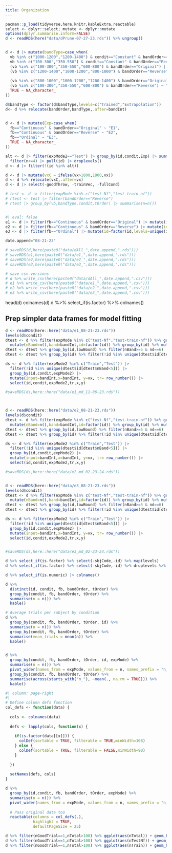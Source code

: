 ```yaml
---
title: Organization
---
```


```r

pacman::p_load(tidyverse,here,knitr,kableExtra,reactable)
select <- dplyr::select; mutate <- dplyr::mutate 
options(dplyr.summarise.inform=FALSE)
d <- readRDS(here("data/dPrune-07-27-23.rds")) %>% ungroup()


d <- d |> mutate(bandType=case_when(
  vb %in% c("1000-1200","1200-1400") & condit=="Constant" & bandOrder=="Original" ~ "Extrapolation",
  vb %in% c("100-300","350-550") & condit=="Constant" & bandOrder=="Reverse" ~ "Extrapolation",
  (vb %in% c("100-300","350-550","600-800") & bandOrder=="Original") |
  (vb %in% c("1200-1400","1000-1200","800-1000") & bandOrder=="Reverse") ~ "Extrapolation",
  
  (vb %in% c("800-1000","1000-1200","1200-1400") & bandOrder=="Original") |
  (vb %in% c("100-300","350-550","600-800") & bandOrder=="Reverse") ~ "Trained",
  TRUE ~ NA_character_
))

d$bandType <- factor(d$bandType,levels=c("Trained","Extrapolation"))
d<- d %>% relocate(bandOrder,bandType,.after=bandInt)


d <- d |> mutate(Exp=case_when(
  fb=="Continuous" & bandOrder=="Original" ~ "E1",
  fb=="Continuous" & bandOrder=="Reverse" ~ "E2",
  fb=="Ordinal" ~ "E3",
  TRUE ~ NA_character_
))

alt <- d |> filter(expMode2=="Test") |> group_by(id,condit,Exp) |> summarise(n=n_distinct(bandInt)) |> 
  filter(n<=4) |> pull(id) |> droplevels()
d <- d |> filter(!(id %in% alt))

d <- d |> mutate(vxC = ifelse(vx>1800,1800,vx))
d <- d %>% relocate(vxC,.after=vx)
d <- d |> select(-goodThrow, -trainVec, -fullCond)

# test <- d |> filter(expMode %in% c("test-Nf","test-train-nf"))
# rtest <- test |> filter(bandOrder=="Reverse")
# rtest |> group_by(vb,bandType,condit,tOrder) |> summarise(n=n()) 



```

```r
#| eval: false
e1 <- d |> filter(fb=="Continuous" & bandOrder=="Original") |> mutate(id=factor(id,levels=unique(id)))
e2 <- d |> filter(fb=="Continuous" & bandOrder=="Reverse") |> mutate(id=factor(id,levels=unique(id)))
e3 <- d |> filter(fb=="Ordinal") |> mutate(id=factor(id,levels=unique(id)))

date.append="08-21-23"

# saveRDS(d,here(paste0("data/dAll_",date.append,".rds")))
# saveRDS(e1,here(paste0("data/e1_",date.append,".rds")))
# saveRDS(e2,here(paste0("data/e2_",date.append,".rds")))
# saveRDS(e3,here(paste0("data/e3_",date.append,".rds")))

# save csv versions
# d %>% write_csv(here(paste0("data/dAll_",date.append,".csv")))
# e1 %>% write_csv(here(paste0("data/e1_",date.append,".csv")))
# e2 %>% write_csv(here(paste0("data/e2_",date.append,".csv")))
# e3 %>% write_csv(here(paste0("data/e3_",date.append,".csv")))

```


head(d)
colnames(d)
d %>% select_if(is.factor) %>% colnames()


## Prep simpler data frames for model fitting
```r



d <- readRDS(here::here("data/e1_08-21-23.rds"))
levels(d$condit)
dtest <- d %>% filter(expMode %in% c("test-Nf","test-train-nf")) %>% group_by(id,lowBound) %>% 
  mutate(nBand=n(),band=bandInt,id=factor(id)) %>% group_by(id) %>% mutate(nd=n_distinct(lowBound))
dtest <- dtest %>% group_by(id,lowBound) %>% filter(nBand>=5 & nd==6)
dtest <- dtest %>% group_by(id) %>% filter(!id %in% unique(dtest$id[dtest$nBand<5]))

ds <- d %>% filter(expMode2 %in% c("Train","Test")) |> 
  filter(!id %in% unique(dtest$id[dtest$nBand<5])) |>   
  group_by(id,condit,expMode2) |> 
  mutate(input=bandInt,x=bandInt, y=vx, tr= row_number()) |>
  select(id,condit,expMode2,tr,x,y) 

#saveRDS(ds,here::here("data/e1_md_11-06-23.rds"))



d <- readRDS(here::here("data/e2_08-21-23.rds"))
levels(d$condit)
dtest <- d %>% filter(expMode %in% c("test-Nf","test-train-nf")) %>% group_by(id,lowBound) %>% 
  mutate(nBand=n(),band=bandInt,id=factor(id)) %>% group_by(id) %>% mutate(nd=n_distinct(lowBound))
dtest <- dtest %>% group_by(id,lowBound) %>% filter(nBand>=5 & nd==6)
dtest <- dtest %>% group_by(id) %>% filter(!id %in% unique(dtest$id[dtest$nBand<5]))

ds <- d %>% filter(expMode2 %in% c("Train","Test")) |> 
  filter(!id %in% unique(dtest$id[dtest$nBand<5])) |>   
  group_by(id,condit,expMode2) |> 
  mutate(input=bandInt,x=bandInt, y=vx, tr= row_number()) |>
  select(id,condit,expMode2,tr,x,y) 

#saveRDS(ds,here::here("data/e2_md_02-23-24.rds"))


d <- readRDS(here::here("data/e3_08-21-23.rds"))
levels(d$condit)
dtest <- d %>% filter(expMode %in% c("test-Nf","test-train-nf")) %>% group_by(id,lowBound) %>% 
  mutate(nBand=n(),band=bandInt,id=factor(id)) %>% group_by(id) %>% mutate(nd=n_distinct(lowBound))
dtest <- dtest %>% group_by(id,lowBound) %>% filter(nBand>=5 & nd==6)
dtest <- dtest %>% group_by(id) %>% filter(!id %in% unique(dtest$id[dtest$nBand<5]))

ds <- d %>% filter(expMode2 %in% c("Train","Test")) |> 
  filter(!id %in% unique(dtest$id[dtest$nBand<5])) |>   
  group_by(id,condit,expMode2) |> 
  mutate(input=bandInt,x=bandInt, y=vx, tr= row_number()) |>
  select(id,condit,expMode2,tr,x,y) 


#saveRDS(ds,here::here("data/e3_md_02-23-24.rds"))

```






```r

d %>% select_if(is.factor) %>% select(-sbjCode,-id) %>% map(levels)
d %>% select_if(is.factor) %>% select(-sbjCode,-id) %>% droplevels %>% map(levels)

```


```r
d %>% select_if(is.numeric) |> colnames()
```



```r
d %>%
  distinct(id, condit, fb, bandOrder, tOrder) %>%
  group_by(condit, fb, bandOrder, tOrder) %>%
  summarise(n = n()) %>%
  kable()
```




```r

# Average trials per subject by condition  
d %>%
  group_by(condit, fb, bandOrder, tOrder, id) %>%
  summarise(n = n()) %>%
  group_by(condit, fb, bandOrder, tOrder) %>%
  summarise(mean_trials = mean(n)) %>%
  kable()


d %>%
  group_by(condit, fb, bandOrder, tOrder, id, expMode) %>% 
  summarise(n = n()) %>%
  pivot_wider(names_from = expMode, values_from = n, names_prefix = "n_") %>%
  group_by(condit, fb, bandOrder, tOrder) %>%
  summarise(across(starts_with("n_"), ~mean(., na.rm = TRUE))) %>%
  kable()

```


```r
#| column: page-right
#| 
# Define column defs function 
col_defs <- function(data) {
  
  cols <- colnames(data)
  
  defs <- lapply(cols, function(x) {
    
    if(is.factor(data[[x]])) {
      colDef(sortable = TRUE, filterable = TRUE,minWidth=108) 
    } else {
      colDef(sortable = TRUE, filterable = FALSE,minWidth=90)
    }
    
  })
  
  setNames(defs, cols)
}

d %>%
  group_by(id,condit, fb, bandOrder, tOrder, expMode) %>%
  summarise(n = n()) %>%
  pivot_wider(names_from = expMode, values_from = n, names_prefix = "n_") %>%
  
  # Pass original data too 
  reactable(columns = col_defs(.), 
            highlight = TRUE,
            defaultPageSize = 25)
```




```r
d %>% filter(nGoodTrial==1,nTotal>100) %>% ggplot(aes(nTotal)) + geom_histogram() + facet_wrap(~condit)
d %>% filter(nGoodTrial==1,nTotal>100) %>% ggplot(aes(nTestNf)) + geom_histogram() + facet_wrap(~condit)
d %>% filter(nGoodTrial==1,nTotal>100) %>% ggplot(aes(nTrain)) + geom_histogram() + facet_wrap(~condit)

```

